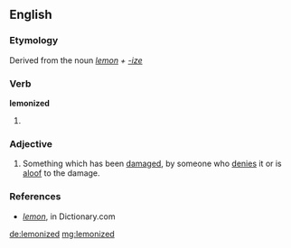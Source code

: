==English==

===Etymology===
Derived from the noun ''[[lemon]] + [[-ize]]''

===Verb===
'''lemonized'''

# {{past of|lemonize}}

===Adjective===
{{en-adj}}

#  Something which has been [[damaged]], by someone who [[denies]] it or is [[aloof]] to the damage.

===References===
* ''[http://dictionary.reference.com/browse/lemon lemon]'', in Dictionary.com

[[de:lemonized]]
[[mg:lemonized]]